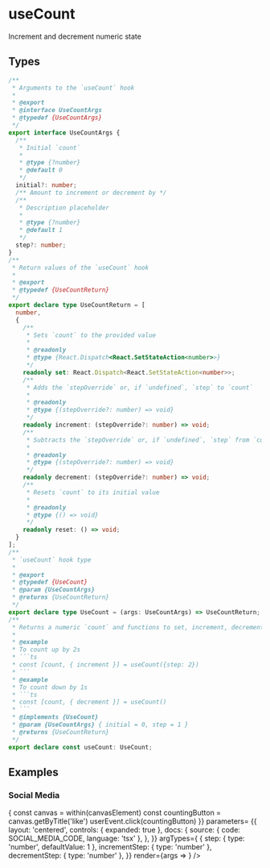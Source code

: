 
<Meta title="Example/UseCount" />

# useCount

Increment and decrement numeric state

## Types

```ts
/**
 * Arguments to the `useCount` hook
 *
 * @export
 * @interface UseCountArgs
 * @typedef {UseCountArgs}
 */
export interface UseCountArgs {
  /**
   * Initial `count`
   *
   * @type {?number}
   * @default 0
   */
  initial?: number;
  /** Amount to increment or decrement by */
  /**
   * Description placeholder
   *
   * @type {?number}
   * @default 1
   */
  step?: number;
}
/**
 * Return values of the `useCount` hook
 *
 * @export
 * @typedef {UseCountReturn}
 */
export declare type UseCountReturn = [
  number,
  {
    /**
     * Sets `count` to the provided value
     *
     * @readonly
     * @type {React.Dispatch<React.SetStateAction<number>>}
     */
    readonly set: React.Dispatch<React.SetStateAction<number>>;
    /**
     * Adds the `stepOverride` or, if `undefined`, `step` to `count`
     *
     * @readonly
     * @type {(stepOverride?: number) => void}
     */
    readonly increment: (stepOverride?: number) => void;
    /**
     * Subtracts the `stepOverride` or, if `undefined`, `step` from `count`
     *
     * @readonly
     * @type {(stepOverride?: number) => void}
     */
    readonly decrement: (stepOverride?: number) => void;
    /**
     * Resets `count` to its initial value
     *
     * @readonly
     * @type {() => void}
     */
    readonly reset: () => void;
  }
];
/**
 * `useCount` hook type
 *
 * @export
 * @typedef {UseCount}
 * @param {UseCountArgs}
 * @returns {UseCountReturn}
 */
export declare type UseCount = (args: UseCountArgs) => UseCountReturn;
/**
 * Returns a numeric `count` and functions to set, increment, decrement, or reset it
 *
 * @example
 * To count up by 2s
 * ```ts
 * const [count, { increment }] = useCount({step: 2})
 * ```
 * @example
 * To count down by 1s
 * ```ts
 * const [count, { decrement }] = useCount()
 * ```
 * @implements {UseCount}
 * @param {UseCountArgs} { initial = 0, step = 1 }
 * @returns {UseCountReturn}
 */
export declare const useCount: UseCount;
```

## Examples

### Social Media

<Canvas withSource="open">
  <Story 
    name= 'Social Media'
    play={({ canvasElement }) => {
      const canvas = within(canvasElement)
      const countingButton = canvas.getByTitle('like')
      userEvent.click(countingButton)
    }}
    parameters= {{
      layout: 'centered',
      controls: { expanded: true },
      docs: {
        source: { code: SOCIAL_MEDIA_CODE, language: 'tsx' },
      },
    }}
    argTypes={ {
      step: { type: 'number', defaultValue: 1 },
      incrementStep: { type: 'number' },
      decrementStep: { type: 'number' },
    }}
    render={args => <SocialMedia {...args}/>}
  />
</Canvas>